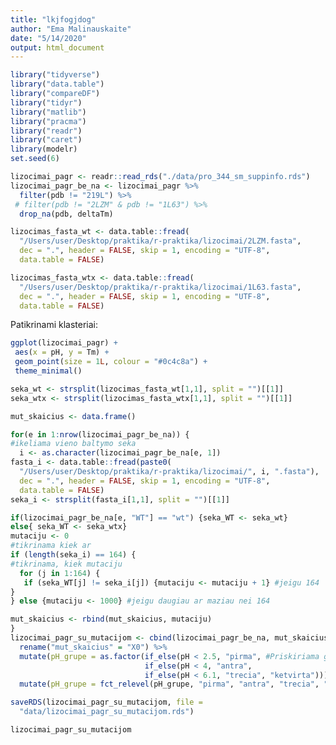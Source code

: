 ```yaml
---
title: "lkjfogjdog"
author: "Ema Malinauskaite"
date: "5/14/2020"
output: html_document
---
```


```r
library("tidyverse")
library("data.table")
library("compareDF")
library("tidyr")
library("matlib")
library("pracma")
library("readr")
library("caret")
library(modelr)
set.seed(6)
```

```r
lizocimai_pagr <- readr::read_rds("./data/pro_344_sm_suppinfo.rds")
lizocimai_pagr_be_na <- lizocimai_pagr %>% 
  filter(pdb != "219L") %>% 
 # filter(pdb != "2LZM" & pdb != "1L63") %>% 
  drop_na(pdb, deltaTm)

lizocimas_fasta_wt <- data.table::fread(
  "/Users/user/Desktop/praktika/r-praktika/lizocimai/2LZM.fasta",
  dec = ".", header = FALSE, skip = 1, encoding = "UTF-8",
  data.table = FALSE)

lizocimas_fasta_wtx <- data.table::fread(
  "/Users/user/Desktop/praktika/r-praktika/lizocimai/1L63.fasta",
  dec = ".", header = FALSE, skip = 1, encoding = "UTF-8",
  data.table = FALSE)


```

Patikrinami klasteriai:
```r
ggplot(lizocimai_pagr) +
 aes(x = pH, y = Tm) +
 geom_point(size = 1L, colour = "#0c4c8a") +
 theme_minimal()
```


```r

seka_wt <- strsplit(lizocimas_fasta_wt[1,1], split = "")[[1]]
seka_wtx <- strsplit(lizocimas_fasta_wtx[1,1], split = "")[[1]]

mut_skaicius <- data.frame()

for(e in 1:nrow(lizocimai_pagr_be_na)) {
#ikeliama vieno baltymo seka
  i <- as.character(lizocimai_pagr_be_na[e, 1])
fasta_i <- data.table::fread(paste0(
  "/Users/user/Desktop/praktika/r-praktika/lizocimai/", i, ".fasta"),
  dec = ".", header = FALSE, skip = 1, encoding = "UTF-8",
  data.table = FALSE)
seka_i <- strsplit(fasta_i[1,1], split = "")[[1]]

if(lizocimai_pagr_be_na[e, "WT"] == "wt") {seka_WT <- seka_wt}
else{ seka_WT <- seka_wtx}
mutaciju <- 0
#tikrinama kiek ar
if (length(seka_i) == 164) {
#tikrinama, kiek mutaciju
  for (j in 1:164) {
   if (seka_WT[j] != seka_i[j]) {mutaciju <- mutaciju + 1} #jeigu 164
}
} else {mutaciju <- 1000} #jeigu daugiau ar maziau nei 164

mut_skaicius <- rbind(mut_skaicius, mutaciju)
}
lizocimai_pagr_su_mutacijom <- cbind(lizocimai_pagr_be_na, mut_skaicius) %>% 
  rename("mut_skaicius" = "X0") %>%  
  mutate(pH_grupe = as.factor(if_else(pH < 2.5, "pirma", #Priskiriama grupe (is grafiko auksciau: 4 klasteriai):
                              if_else(pH < 4, "antra", 
                              if_else(pH < 6.1, "trecia", "ketvirta"))))) %>% 
  mutate(pH_grupe = fct_relevel(pH_grupe, "pirma", "antra", "trecia", "ketvirta"))

saveRDS(lizocimai_pagr_su_mutacijom, file = 
  "data/lizocimai_pagr_su_mutacijom.rds")

lizocimai_pagr_su_mutacijom
```

















